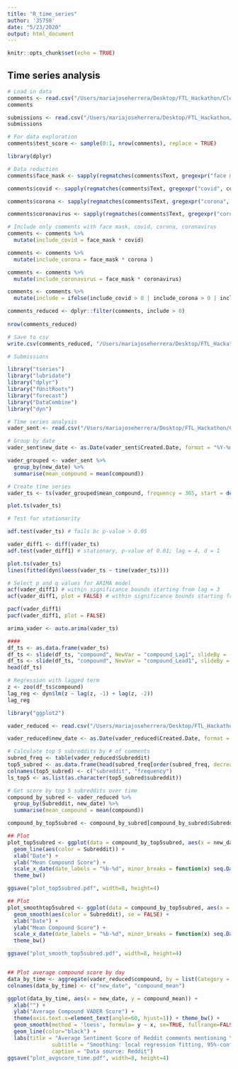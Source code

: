 ```yaml
---
title: "R_time_series"
author: '35758'
date: "5/23/2020"
output: html_document
---
```


```r
knitr::opts_chunk$set(echo = TRUE)
```

## Time series analysis

```r
# Load in data
comments <- read.csv("/Users/mariajoseherrera/Desktop/FTL_Hackathon/CleanedComments.csv", stringsAsFactors = FALSE, header = TRUE)
comments

submissions <- read.csv("/Users/mariajoseherrera/Desktop/FTL_Hackathon/CleanedSubmissions.csv", stringsAsFactors = FALSE, header = TRUE)
submissions 

# For data exploration
comments$test_score <- sample(0:1, nrow(comments), replace = TRUE)
```


```r
library(dplyr)

# Data reduction
comments$face_mask <- sapply(regmatches(comments$Text, gregexpr("face masks?", comments$Text, perl=TRUE, ignore.case = TRUE)), length)

comments$covid <- sapply(regmatches(comments$Text, gregexpr("covid", comments$Text, perl=TRUE, ignore.case = TRUE)), length)

comments$corona <- sapply(regmatches(comments$Text, gregexpr("corona", comments$Text, perl=TRUE, ignore.case = TRUE)), length)

comments$coronavirus <- sapply(regmatches(comments$Text, gregexpr("coronavirus", comments$Text, perl=TRUE, ignore.case = TRUE)), length)

# Include only comments with face mask, covid, corona, coronavirus
comments <- comments %>%
  mutate(include_covid = face_mask * covid)

comments <- comments %>%
  mutate(include_corona = face_mask * corona )

comments <- comments %>%
  mutate(include_coronavirus = face_mask * coronavirus)

comments <- comments %>%
  mutate(include = ifelse(include_covid > 0 | include_corona > 0 | include_coronavirus > 0, 1, 0))

comments_reduced <- dplyr::filter(comments, include > 0)
           
nrow(comments_reduced)

# Save to csv
write.csv(comments_reduced, "/Users/mariajoseherrera/Desktop/FTL_Hackathon/comments_reduced.csv")

# Submissions


```


```r
library("tseries")
library("lubridate") 
library("dplyr")
library("fUnitRoots")
library("forecast")
library("DataCombine")
library("dyn")

# Time series analysis
vader_sent <- read.csv("/Users/mariajoseherrera/Desktop/FTL_Hackathon/Comments_Vader.csv", stringsAsFactors = FALSE, header = TRUE)

# Group by date
vader_sent$new_date <- as.Date(vader_sent$Created.Date, format = "%Y-%m-%d")# new date

vader_grouped <- vader_sent %>%
  group_by(new_date) %>%
  summarise(mean_compound = mean(compound))

# Create time series
vader_ts <- ts(vader_grouped$mean_compound, frequency = 365, start = decimal_date(as.Date("2020-02-22")))

plot.ts(vader_ts)

# Test for stationarity

adf.test(vader_ts) # fails bc p-value > 0.05

vader_diff1 <- diff(vader_ts)
adf.test(vader_diff1) # stationary, p-value of 0.01; lag = 4, d = 1

plot.ts(vader_ts)
lines(fitted(dyn$loess(vader_ts ~ time(vader_ts))))

# Select p and q values for ARIMA model
acf(vader_diff1) # within significance bounds starting from lag = 3
acf(vader_diff1, plot = FALSE) # within significance bounds starting from lag = 3

pacf(vader_diff1)
pacf(vader_diff1, plot = FALSE)

arima_vader <- auto.arima(vader_ts)

#### 
df_ts <- as.data.frame(vader_ts)
df_ts <- slide(df_ts, "compound", NewVar = "compound_Lag1", slideBy = -1)  # create lag1 variable
df_ts <- slide(df_ts, "compound", NewVar = "compound_Lead1", slideBy = 1)  # create lead1 variable
head(df_ts)

# Regression with lagged term
z <- zoo(df_ts$compound)
lag_reg <- dyn$lm(z ~ lag(z, -1) + lag(z, -2))
lag_reg


```


```r
library("ggplot2")

vader_reduced <- read.csv("/Users/mariajoseherrera/Desktop/FTL_Hackathon/Comments_Vader_Reduced.csv", stringsAsFactors = FALSE, header = TRUE)

vader_reduced$new_date <- as.Date(vader_reduced$Created.Date, format = "%Y-%m-%d")# new date

# Calculate top 5 subreddits by # of comments
subred_freq <- table(vader_reduced$Subreddit)
top5_subred <- as.data.frame(head(subred_freq[order(subred_freq, decreasing = TRUE)], 5))
colnames(top5_subred) <- c("subreddit", "frequency")
ls_top5 <- as.list(as.character(top5_subred$subreddit))

# Get score by top 5 subreddits over time
compound_by_subred <- vader_reduced %>%
  group_by(Subreddit, new_date) %>%
  summarise(mean_compound = mean(compound))

compound_by_top5subred <- compound_by_subred[compound_by_subred$Subreddit == ls_top5,]

## Plot
plot_top5subred <- ggplot(data = compound_by_top5subred, aes(x = new_date, y = mean_compound)) +
  geom_line(aes(color = Subreddit)) + 
  xlab("Date") +
  ylab("Mean Compound Score") +
  scale_x_date(date_labels = "%b-%d", minor_breaks = function(x) seq.Date(from = min(x), to = max(x), by = "1 week")) +
  theme_bw()

ggsave("plot_top5subred.pdf", width=8, height=4)

## Plot
plot_smoothtop5subred <- ggplot(data = compound_by_top5subred, aes(x = new_date, y = mean_compound)) +
  geom_smooth(aes(color = Subreddit), se = FALSE) + 
  xlab("Date") +
  ylab("Mean Compound Score") +
  scale_x_date(date_labels = "%b-%d", minor_breaks = function(x) seq.Date(from = min(x), to = max(x), by = "1 week")) +
  theme_bw()

ggsave("plot_smooth_top5subred.pdf", width=8, height=4)


## Plot average compound score by day
data_by_time <- aggregate(vader_reduced$compound, by = list(Category = vader_reduced$new_date), FUN = mean)
colnames(data_by_time) <- c("new_date", "compound_mean")

ggplot(data_by_time, aes(x = new_date, y = compound_mean)) +
  xlab("") +
  ylab("Average Compound VADER Score") +
  theme(axis.text.x=element_text(angle=60, hjust=1)) + theme_bw() + 
  geom_smooth(method = 'loess', formula= y ~ x, se=TRUE, fullrange=FALSE, level=0.95, colour="white", alpha=.4, size=.5) +
  geom_line(color="black") + 
  labs(title = "Average Sentiment Score of Reddit comments mentioning \"Face Masks\"",
              subtitle = "Smoothing: local regression fitting, 95%-confidence interval",
              caption = "Data source: Reddit")
ggsave("plot_avgscore_time.pdf", width=8, height=4)


```
